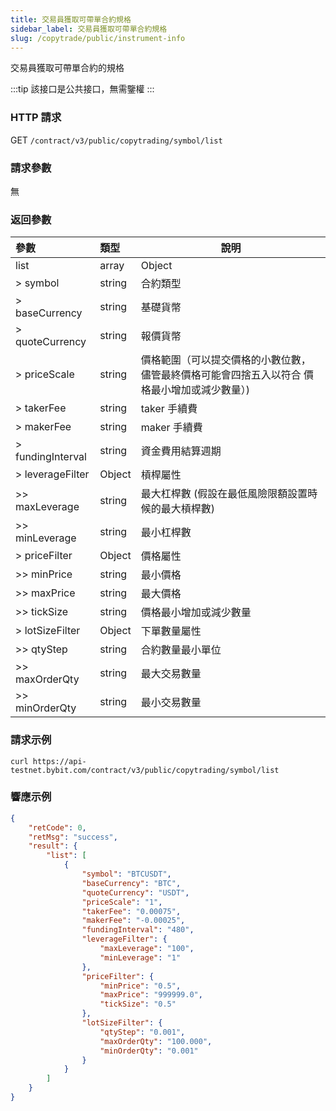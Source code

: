 ```yaml
---
title: 交易員獲取可帶單合約規格
sidebar_label: 交易員獲取可帶單合約規格
slug: /copytrade/public/instrument-info
---
```

交易員獲取可帶單合約的規格

:::tip
該接口是公共接口，無需鑒權
:::

### HTTP 請求
GET `/contract/v3/public/copytrading/symbol/list`

### 請求參數
無

### 返回參數
| 參數 | 類型 | 說明|
|:----- |:-----|----- |
|list |array |Object |
|> symbol |string |合約類型 |
|> baseCurrency |string |基礎貨幣  |
|> quoteCurrency |string |報價貨幣 |
|> priceScale |string |價格範圍（可以提交價格的小數位數，儘管最終價格可能會四捨五入以符合 價格最小增加或減少數量）) |
|> takerFee |string |taker 手續費 |
|> makerFee |string |maker 手續費 |
|> fundingInterval |string |資金費用結算週期 |
|> leverageFilter |Object |槓桿屬性 |
|>> maxLeverage |string |最大杠桿數 (假設在最低風險限額設置時候的最大槓桿數) |
|>> minLeverage |string |最小杠桿數 |
|> priceFilter |Object |價格屬性 |
|>> minPrice |string |最小價格 |
|>> maxPrice |string |最大價格 |
|>> tickSize |string |價格最小增加或減少數量 |
|> lotSizeFilter |Object |下單數量屬性 |
|>> qtyStep |string |合約數量最小單位 |
|>> maxOrderQty |string |最大交易數量 |
|>> minOrderQty |string |最小交易數量 |

### 請求示例

```http
curl https://api-testnet.bybit.com/contract/v3/public/copytrading/symbol/list
```

### 響應示例

```json
{
    "retCode": 0,
    "retMsg": "success",
    "result": {
        "list": [
            {
                "symbol": "BTCUSDT",
                "baseCurrency": "BTC",
                "quoteCurrency": "USDT",
                "priceScale": "1",
                "takerFee": "0.00075",
                "makerFee": "-0.00025",
                "fundingInterval": "480",
                "leverageFilter": {
                    "maxLeverage": "100",
                    "minLeverage": "1"
                },
                "priceFilter": {
                    "minPrice": "0.5",
                    "maxPrice": "999999.0",
                    "tickSize": "0.5"
                },
                "lotSizeFilter": {
                    "qtyStep": "0.001",
                    "maxOrderQty": "100.000",
                    "minOrderQty": "0.001"
                }
            }
        ]
    }
}
```